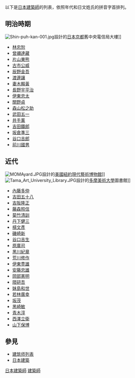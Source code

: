 {{Unreferenced|time=2013-03-18T04:55:42+00:00 }}
{{Expand list}}
以下是[[日本人|日本]][[建築師|建築師]]的列表，依照年代和日文姓氏的拼音字首排列。

== 明治時期 ==
[[File:Shin-puh-kan-001.jpg|thumb]]設計的[[日本|日本]][[京都|京都]]舊中央電信局大樓]]
*[[林忠恕|林忠恕]]
*[[曾禰達藏|曾禰達藏]]
*[[片山東熊|片山東熊]]
*[[古市公威|古市公威]]
*[[辰野金吾|辰野金吾]]
*[[渡邊讓|渡邊讓]]
*[[妻木賴黃|妻木賴黃]]
*[[長野宇平治|長野宇平治]]
*[[伊東忠太|伊東忠太]]
*[[關野貞|關野貞]]
*[[森山松之助|森山松之助]]
*[[武田五一|武田五一]]
*[[井手薰|井手薰]]
*[[吉田鐵郎|吉田鐵郎]]
*[[坂倉準三|坂倉準三]]
*[[谷口吉郎|谷口吉郎]]
*[[前川國男|前川國男]]

== 近代 ==
[[File:MOMAyard.JPG|thumb]]設計的[[美國|美國]][[紐約|紐約]][[現代藝術博物館|現代藝術博物館]]]]
[[File:Tama_Art_University_Library.JPG|thumb]]設計的[[多摩美術大學|多摩美術大學]]圖書館]]
*[[內藤多仲|內藤多仲]]
*[[吉田五十八|吉田五十八]]
*[[吉阪隆正|吉阪隆正]]
*[[藤森照信|藤森照信]]
*[[菊竹清訓|菊竹清訓]]
*[[丹下健三|丹下健三]]
*[[槙文彥|槙文彥]]
*[[磯崎新|磯崎新]]
*[[谷口吉生|谷口吉生]]
*[[原廣司|原廣司]]
*[[黑川紀章|黑川紀章]]
*[[荒川修作|荒川修作]]
*[[伊東豊雄|伊東豊雄]]
*[[安藤忠雄|安藤忠雄]]
*[[岡部憲明|岡部憲明]]
*[[隈研吾|隈研吾]]
*[[妹島和世|妹島和世]]
*[[若林廣幸|若林廣幸]]
*[[坂茂|坂茂]]
*[[黑崎敏|黑崎敏]]
*[[青木淳|青木淳]]
*[[西澤立衛|西澤立衛]]
*[[山下保博|山下保博]]

== 參見 ==
*[[建筑师列表|建筑师列表]]
*[[日本建築|日本建築]]

[[Category:日本建築師|]]
[[Category:日本人列表|建築師]]